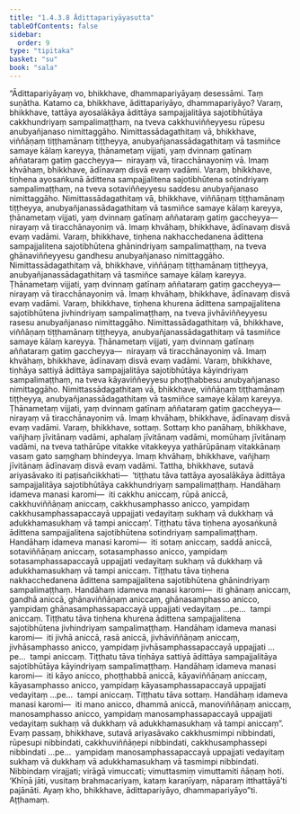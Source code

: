 ```yaml
---
title: "1.4.3.8 Ādittapariyāyasutta"
tableOfContents: false
sidebar:
  order: 9
type: "tipitaka"
basket: "su"
book: "sala"
---
```



<DynamicBreadcrumb />

<Division number="235" book="sala">

<Paragraph number="977" book="sala">
“Ādittapariyāyaṃ vo, bhikkhave, dhammapariyāyaṃ desessāmi. Taṃ suṇātha. Katamo ca, bhikkhave, ādittapariyāyo, dhammapariyāyo? Varaṃ, bhikkhave, tattāya ayosalākāya ādittāya sampajjalitāya sajotibhūtāya cakkhundriyaṃ sampalimaṭṭhaṃ, na tveva cakkhuviññeyyesu rūpesu anubyañjanaso nimittaggāho. Nimittassādagathitaṃ vā, bhikkhave, viññāṇaṃ tiṭṭhamānaṃ tiṭṭheyya, anubyañjanassādagathitaṃ vā tasmiñce samaye kālaṃ kareyya, ṭhānametaṃ vijjati, yaṃ dvinnaṃ gatīnaṃ aññataraṃ gatiṃ gaccheyya—  nirayaṃ vā, tiracchānayoniṃ vā. Imaṃ khvāhaṃ, bhikkhave, ādīnavaṃ disvā evaṃ vadāmi.
</Paragraph>

<Paragraph number="978" book="sala">
Varaṃ, bhikkhave, tiṇhena ayosaṅkunā ādittena sampajjalitena sajotibhūtena sotindriyaṃ sampalimaṭṭhaṃ, na tveva sotaviññeyyesu saddesu anubyañjanaso nimittaggāho. Nimittassādagathitaṃ vā, bhikkhave, viññāṇaṃ tiṭṭhamānaṃ tiṭṭheyya, anubyañjanassādagathitaṃ vā tasmiñce samaye kālaṃ kareyya, ṭhānametaṃ vijjati, yaṃ dvinnaṃ gatīnaṃ aññataraṃ gatiṃ gaccheyya—  nirayaṃ vā tiracchānayoniṃ vā. Imaṃ khvāhaṃ, bhikkhave, ādīnavaṃ disvā evaṃ vadāmi.
</Paragraph>

<Paragraph number="979" book="sala">
Varaṃ, bhikkhave, tiṇhena nakhacchedanena ādittena sampajjalitena sajotibhūtena ghānindriyaṃ sampalimaṭṭhaṃ, na tveva ghānaviññeyyesu gandhesu anubyañjanaso nimittaggāho. Nimittassādagathitaṃ vā, bhikkhave, viññāṇaṃ tiṭṭhamānaṃ tiṭṭheyya, anubyañjanassādagathitaṃ vā tasmiñce samaye kālaṃ kareyya. Ṭhānametaṃ vijjati, yaṃ dvinnaṃ gatīnaṃ aññataraṃ gatiṃ gaccheyya—  nirayaṃ vā tiracchānayoniṃ vā. Imaṃ khvāhaṃ, bhikkhave, ādīnavaṃ disvā evaṃ vadāmi.
</Paragraph>

<Paragraph number="980" book="sala">
Varaṃ, bhikkhave, tiṇhena khurena ādittena sampajjalitena sajotibhūtena jivhindriyaṃ sampalimaṭṭhaṃ, na tveva jivhāviññeyyesu rasesu anubyañjanaso nimittaggāho. Nimittassādagathitaṃ vā, bhikkhave, viññāṇaṃ tiṭṭhamānaṃ tiṭṭheyya, anubyañjanassādagathitaṃ vā tasmiñce samaye kālaṃ kareyya. Ṭhānametaṃ vijjati, yaṃ dvinnaṃ gatīnaṃ aññataraṃ gatiṃ gaccheyya—  nirayaṃ vā tiracchānayoniṃ vā. Imaṃ khvāhaṃ, bhikkhave, ādīnavaṃ disvā evaṃ vadāmi.
</Paragraph>

<Paragraph number="981" book="sala">
Varaṃ, bhikkhave, tiṇhāya sattiyā ādittāya sampajjalitāya sajotibhūtāya kāyindriyaṃ sampalimaṭṭhaṃ, na tveva kāyaviññeyyesu phoṭṭhabbesu anubyañjanaso nimittaggāho. Nimittassādagathitaṃ vā, bhikkhave, viññāṇaṃ tiṭṭhamānaṃ tiṭṭheyya, anubyañjanassādagathitaṃ vā tasmiñce samaye kālaṃ kareyya. Ṭhānametaṃ vijjati, yaṃ dvinnaṃ gatīnaṃ aññataraṃ gatiṃ gaccheyya—  nirayaṃ vā tiracchānayoniṃ vā. Imaṃ khvāhaṃ, bhikkhave, ādīnavaṃ disvā evaṃ vadāmi.
</Paragraph>

<Paragraph number="982" book="sala">
Varaṃ, bhikkhave, sottaṃ. Sottaṃ kho panāhaṃ, bhikkhave, vañjhaṃ jīvitānaṃ vadāmi, aphalaṃ jīvitānaṃ vadāmi, momūhaṃ jīvitānaṃ vadāmi, na tveva tathārūpe vitakke vitakkeyya yathārūpānaṃ vitakkānaṃ vasaṃ gato saṃghaṃ bhindeyya. Imaṃ khvāhaṃ, bhikkhave, vañjhaṃ jīvitānaṃ ādīnavaṃ disvā evaṃ vadāmi.
</Paragraph>

<Paragraph number="983" book="sala">
Tattha, bhikkhave, sutavā ariyasāvako iti paṭisañcikkhati—  ‘tiṭṭhatu tāva tattāya ayosalākāya ādittāya sampajjalitāya sajotibhūtāya cakkhundriyaṃ sampalimaṭṭhaṃ. Handāhaṃ idameva manasi karomi—  iti cakkhu aniccaṃ, rūpā aniccā, cakkhuviññāṇaṃ aniccaṃ, cakkhusamphasso anicco, yampidaṃ cakkhusamphassapaccayā uppajjati vedayitaṃ sukhaṃ vā dukkhaṃ vā adukkhamasukhaṃ vā tampi aniccaṃ’.
</Paragraph>

<Paragraph number="984" book="sala">
Tiṭṭhatu tāva tiṇhena ayosaṅkunā ādittena sampajjalitena sajotibhūtena sotindriyaṃ sampalimaṭṭhaṃ. Handāhaṃ idameva manasi karomi—  iti sotaṃ aniccaṃ, saddā aniccā, sotaviññāṇaṃ aniccaṃ, sotasamphasso anicco, yampidaṃ sotasamphassapaccayā uppajjati vedayitaṃ sukhaṃ vā dukkhaṃ vā adukkhamasukhaṃ vā tampi aniccaṃ.
</Paragraph>

<Paragraph number="985" book="sala">
Tiṭṭhatu tāva tiṇhena nakhacchedanena ādittena sampajjalitena sajotibhūtena ghānindriyaṃ sampalimaṭṭhaṃ. Handāhaṃ idameva manasi karomi—  iti ghānaṃ aniccaṃ, gandhā aniccā, ghānaviññāṇaṃ aniccaṃ, ghānasamphasso anicco, yampidaṃ ghānasamphassapaccayā uppajjati vedayitaṃ …pe…  tampi aniccaṃ.
</Paragraph>

<Paragraph number="986" book="sala">
Tiṭṭhatu tāva tiṇhena khurena ādittena sampajjalitena sajotibhūtena jivhindriyaṃ sampalimaṭṭhaṃ. Handāhaṃ idameva manasi karomi—  iti jivhā aniccā, rasā aniccā, jivhāviññāṇaṃ aniccaṃ, jivhāsamphasso anicco, yampidaṃ jivhāsamphassapaccayā uppajjati …pe…  tampi aniccaṃ.
</Paragraph>

<Paragraph number="987" book="sala">
Tiṭṭhatu tāva tiṇhāya sattiyā ādittāya sampajjalitāya sajotibhūtāya kāyindriyaṃ sampalimaṭṭhaṃ. Handāhaṃ idameva manasi karomi—  iti kāyo anicco, phoṭṭhabbā aniccā, kāyaviññāṇaṃ aniccaṃ, kāyasamphasso anicco, yampidaṃ kāyasamphassapaccayā uppajjati vedayitaṃ …pe…  tampi aniccaṃ.
</Paragraph>

<Paragraph number="988" book="sala">
Tiṭṭhatu tāva sottaṃ. Handāhaṃ idameva manasi karomi—  iti mano anicco, dhammā aniccā, manoviññāṇaṃ aniccaṃ, manosamphasso anicco, yampidaṃ manosamphassapaccayā uppajjati vedayitaṃ sukhaṃ vā dukkhaṃ vā adukkhamasukhaṃ vā tampi aniccaṃ”.
</Paragraph>

<Paragraph number="989" book="sala">
Evaṃ passaṃ, bhikkhave, sutavā ariyasāvako cakkhusmimpi nibbindati, rūpesupi nibbindati, cakkhuviññāṇepi nibbindati, cakkhusamphassepi nibbindati …pe…  yampidaṃ manosamphassapaccayā uppajjati vedayitaṃ sukhaṃ vā dukkhaṃ vā adukkhamasukhaṃ vā tasmimpi nibbindati. Nibbindaṃ virajjati; virāgā vimuccati; vimuttasmiṃ vimuttamiti ñāṇaṃ hoti. ‘Khīṇā jāti, vusitaṃ brahmacariyaṃ, kataṃ karaṇīyaṃ, nāparaṃ itthattāyā’ti pajānāti. Ayaṃ kho, bhikkhave, ādittapariyāyo, dhammapariyāyo”ti.

</Paragraph>
</Division>

<Paragraph number="990" type="center" book="sala">
Aṭṭhamaṃ.
</Paragraph>